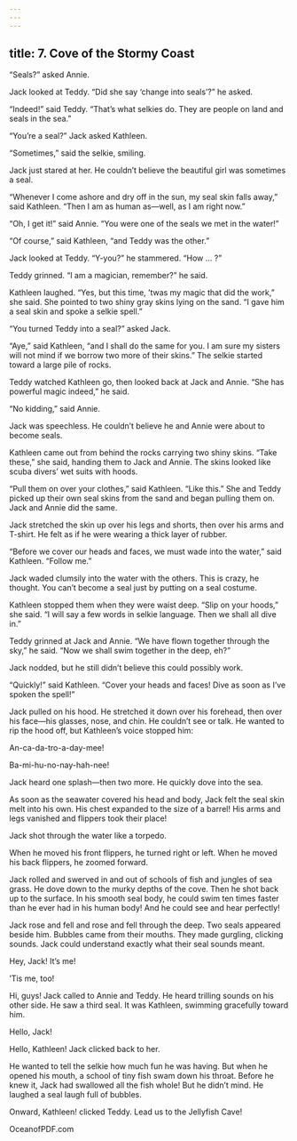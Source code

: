 ```yaml
---
---
---
```

title: 7. Cove of the Stormy Coast
---



“Seals?” asked Annie.

Jack looked at Teddy. “Did she say ‘change into seals’?” he asked.

“Indeed!” said Teddy. “That’s what selkies do. They are people on land and seals in the sea.”

“You’re a seal?” Jack asked Kathleen.

“Sometimes,” said the selkie, smiling.

Jack just stared at her. He couldn’t believe the beautiful girl was sometimes a seal.

“Whenever I come ashore and dry off in the sun, my seal skin falls away,” said Kathleen. “Then I am as human as—well, as I am right now.”

“Oh, I get it!” said Annie. “You were one of the seals we met in the water!”

“Of course,” said Kathleen, “and Teddy was the other.”

Jack looked at Teddy. “Y-you?” he stammered. “How … ?”

Teddy grinned. “I am a magician, remember?” he said.

Kathleen laughed. “Yes, but this time, ’twas my magic that did the work,” she said. She pointed to two shiny gray skins lying on the sand. “I gave him a seal skin and spoke a selkie spell.”

“You turned Teddy into a seal?” asked Jack.

“Aye,” said Kathleen, “and I shall do the same for you. I am sure my sisters will not mind if we borrow two more of their skins.” The selkie started toward a large pile of rocks.

Teddy watched Kathleen go, then looked back at Jack and Annie. “She has powerful magic indeed,” he said.

“No kidding,” said Annie.

Jack was speechless. He couldn’t believe he and Annie were about to become seals.

Kathleen came out from behind the rocks carrying two shiny skins. “Take these,” she said, handing them to Jack and Annie. The skins looked like scuba divers’ wet suits with hoods.

“Pull them on over your clothes,” said Kathleen. “Like this.” She and Teddy picked up their own seal skins from the sand and began pulling them on. Jack and Annie did the same.

Jack stretched the skin up over his legs and shorts, then over his arms and T-shirt. He felt as if he were wearing a thick layer of rubber.

“Before we cover our heads and faces, we must wade into the water,” said Kathleen. “Follow me.”

Jack waded clumsily into the water with the others. This is crazy, he thought. You can’t become a seal just by putting on a seal costume.

Kathleen stopped them when they were waist deep. “Slip on your hoods,” she said. “I will say a few words in selkie language. Then we shall all dive in.”

Teddy grinned at Jack and Annie. “We have flown together through the sky,” he said. “Now we shall swim together in the deep, eh?”

Jack nodded, but he still didn’t believe this could possibly work.

“Quickly!” said Kathleen. “Cover your heads and faces! Dive as soon as I’ve spoken the spell!”

Jack pulled on his hood. He stretched it down over his forehead, then over his face—his glasses, nose, and chin. He couldn’t see or talk. He wanted to rip the hood off, but Kathleen’s voice stopped him:

An-ca-da-tro-a-day-mee!

Ba-mi-hu-no-nay-hah-nee!

Jack heard one splash—then two more. He quickly dove into the sea.

As soon as the seawater covered his head and body, Jack felt the seal skin melt into his own. His chest expanded to the size of a barrel! His arms and legs vanished and flippers took their place!

Jack shot through the water like a torpedo.



When he moved his front flippers, he turned right or left. When he moved his back flippers, he zoomed forward.

Jack rolled and swerved in and out of schools of fish and jungles of sea grass. He dove down to the murky depths of the cove. Then he shot back up to the surface. In his smooth seal body, he could swim ten times faster than he ever had in his human body! And he could see and hear perfectly!

Jack rose and fell and rose and fell through the deep. Two seals appeared beside him. Bubbles came from their mouths. They made gurgling, clicking sounds. Jack could understand exactly what their seal sounds meant.

Hey, Jack! It’s me!

’Tis me, too!

Hi, guys! Jack called to Annie and Teddy. He heard trilling sounds on his other side. He saw a third seal. It was Kathleen, swimming gracefully toward him.

Hello, Jack!

Hello, Kathleen! Jack clicked back to her.

He wanted to tell the selkie how much fun he was having. But when he opened his mouth, a school of tiny fish swam down his throat. Before he knew it, Jack had swallowed all the fish whole! But he didn’t mind. He laughed a seal laugh full of bubbles.

Onward, Kathleen! clicked Teddy. Lead us to the Jellyfish Cave!

OceanofPDF.com